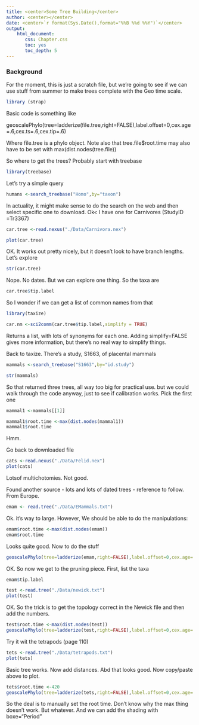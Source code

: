 ```yaml
---
title: <center>Some Tree Building</center>
author: <center></center>
date: <center>`r format(Sys.Date(),format="%%B %%d %%Y")`</center>
output: 
    html_document:
       css: Chapter.css
       toc: yes
       toc_depth: 5
---
```


### Background

For the moment, this is just a scratch file, but we're going to see if we can use stuff from summer to make trees complete with the Geo time scale.

```r
library (strap)
```

Basic code is something like

geoscalePhylo(tree=ladderize(file.tree,right=FALSE),label.offset=0,cex.age=.6,cex.ts=.6,cex.tip=.6)

Where file.tree is a phylo object.  Note also that tree.file$root.time  may also have to be set with max(dist.nodes(tree.file))

So where to get the trees?  Probably start with treebase

```r
library(treebase)
```
Let's try a simple query
```r
humans <-search_treebase("Homo",by="taxon")
```
In actuality, it might make sense to do the search on the web and then select specific one to download.  Ok< I have one for Carnivores (StudyID =Tr3367)
```r
car.tree <-read.nexus("./Data/Carnivora.nex")
```
```r
plot(car.tree)
```
OK.  It works out pretty nicely, but it doesn't look to have branch lengths.  Let's explore
```r
str(car.tree)
```
Nope.  No dates.  But we can explore one thing.  So the taxa are
```r
car.tree$tip.label
```
So I wonder if we can get a list of common names from that
```r
library(taxize)
```
```r
car.nm <-sci2comm(car.tree$tip.label,simplify = TRUE)
```
Returns a list, with lots of synonyms for each one.  Adding simplify=FALSE gives more information, but there's no real way to simplify things.

Back to taxize.  There's a study, S1663, of placental mammals
```r
mammals <-search_treebase("S1663",by="id.study")
```
```r
str(mammals)
```
So that returned three trees, all way too big for practical use.  but we could walk through the code anyway, just to see if calibration works.  Pick the first one

```r
mammal1 <-mammals[[1]]
```
```r
mammal1$root.time <-max(dist.nodes(mammal1))
mammal1$root.time
```
Hmm.

Go back to downloaded file
```r
cats <-read.nexus("./Data/Felid.nex")
plot(cats)
```
Lotsof multichotomies.  Not good.

Found another source - lots and lots of dated trees - reference to follow.  From Europe.
```r
emam <- read.tree("./Data/EMammals.txt")
```
Ok.  it's way to large.  However, We should be able to do the manipulations:
```r
emam$root.time <-max(dist.nodes(emam))
emam$root.time
```
Looks quite good.  Now to do the stuff
```r
geoscalePhylo(tree=ladderize(emam,right=FALSE),label.offset=0,cex.age=.6,cex.ts=.6,cex.tip=.2,units="Period")
```
OK.  So now we get to the pruning piece.  First, list the taxa
```r
emam$tip.label
```
```r
test <-read.tree("./Data/newick.txt")
plot(test)
```
OK.  So the trick is to get the topology correct in the Newick file and then add the numbers.

```r
test$root.time <-max(dist.nodes(test))
geoscalePhylo(tree=ladderize(test,right=FALSE),label.offset=0,cex.age=.6,cex.ts=.6,cex.tip=.8,units="Period")
```

Try it wit the tetrapods (page 110)
```r
tets <-read.tree("./Data/tetrapods.txt")
plot(tets)
```
Basic tree works.  Now add distances.  Abd that looks good.  Now copy/paste above to plot.
```r
tets$root.time <-420
geoscalePhylo(tree=ladderize(tets,right=FALSE),label.offset=0,cex.age=.6,cex.ts=.6,cex.tip=.8,units="Period",boxes="Period")
```

So the deal is to manually set the root time.  Don't know why the max thing doesn't work.  But whatever.  And we can add the shading with boxe="Period"